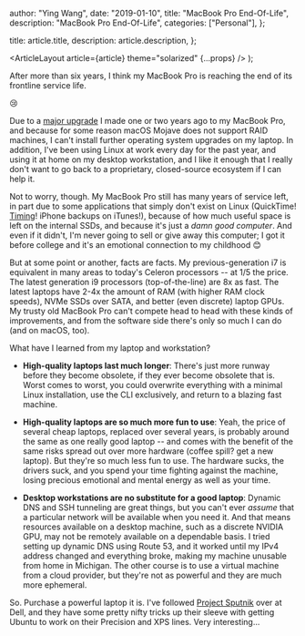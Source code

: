 
  author: "Ying Wang",
  date: "2019-01-10",
  title: "MacBook Pro End-Of-Life",
  description: "MacBook Pro End-Of-Life",
  categories: ["Personal"],
};

  title: article.title,
  description: article.description,
};

  <ArticleLayout article={article} theme="solarized" {...props} />
);

After more than six years, I think my MacBook Pro is reaching the end of its
frontline service life.

:cry:

Due to a [major upgrade](/posts/2018/06/03/new_workstation) I made one or two
years ago to my MacBook Pro, and because for some reason macOS Mojave does not
support RAID machines, I can't install further operating system upgrades on my
laptop. In addition, I've been using Linux at work every day for the past year,
and using it at home on my desktop workstation, and I like it enough that I
really don't want to go back to a proprietary, closed-source ecosystem if I can
help it.

Not to worry, though. My MacBook Pro still has many years of service left, in
part due to some applications that simply don't exist on Linux (QuickTime!
[Timing](https://timingapp.com/)! iPhone backups on iTunes!), because of how
much useful space is left on the internal SSDs, and because it's just a _damn
good computer_. And even if it didn't, I'm never going to sell or give away this
computer; I got it before college and it's an emotional connection to my
childhood :blush:

But at some point or another, facts are facts. My previous-generation i7 is
equivalent in many areas to today's Celeron processors -- at 1/5 the price. The
latest generation i9 processors (top-of-the-line) are 8x as fast. The latest
laptops have 2-4x the amount of RAM (with higher RAM clock speeds), NVMe SSDs
over SATA, and better (even discrete) laptop GPUs. My trusty old MacBook Pro
can't compete head to head with these kinds of improvements, and from the
software side there's only so much I can do (and on macOS, too).

What have I learned from my laptop and workstation?

- **High-quality laptops last much longer**: There's just more runway before
  they become obsolete, if they ever become obsolete that is. Worst comes to
  worst, you could overwrite everything with a minimal Linux installation, use
  the CLI exclusively, and return to a blazing fast machine.

- **High-quality laptops are so much more fun to use**: Yeah, the price of
  several cheap laptops, replaced over several years, is probably around the
  same as one really good laptop -- and comes with the benefit of the same
  risks spread out over more hardware (coffee spill? get a new laptop). But
  they're so much less fun to use. The hardware sucks, the drivers suck, and
  you spend your time fighting against the machine, losing precious emotional
  and mental energy as well as your time.

- **Desktop workstations are no substitute for a good laptop**: Dynamic DNS
  and SSH tunneling are great things, but you can't ever _assume_ that a
  particular network will be available when you need it. And that means
  resources available on a desktop machine, such as a discrete NVIDIA GPU, may
  not be remotely available on a dependable basis. I tried setting up dynamic
  DNS using Route 53, and it worked until my IPv4 address changed and
  everything broke, making my machine unusable from home in Michigan. The
  other course is to use a virtual machine from a cloud provider, but they're
  not as powerful and they are much more ephemeral.

So. Purchase a powerful laptop it is. I've followed [Project
Sputnik](https://www.dell.com/support/article/us/en/04/sln310507/ubuntu-based-developer-and-engineering-systems-project-sputnik-?lang=en)
over at Dell, and they have some pretty nifty tricks up their sleeve with
getting Ubuntu to work on their Precision and XPS lines. Very interesting...
